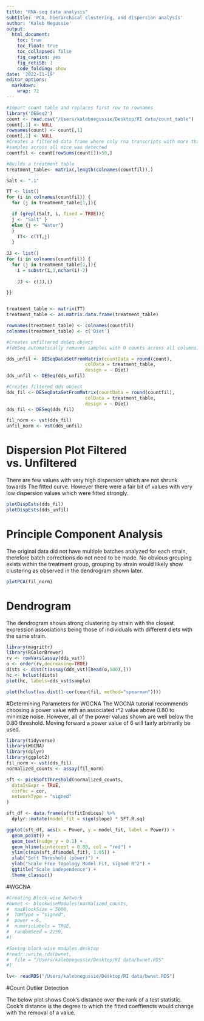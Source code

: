 ```yaml
---
title: "RNA-seq data analysis"
subtitle: 'PCA, hierarchical clustering, and dispersion analysis'
author: 'Kaleb Negussie' 
output:
  html_document:
    toc: true
    toc_float: true
    toc_collapsed: false
    fig_caption: yes
    fig_retiSB: 1 
    code_folding: show
date: '2022-11-19'
editor_options: 
  markdown: 
    wrap: 72
---
```


```r
#Import count table and replaces first row to rownames
library('DESeq2')
count <- read.csv("/Users/kalebnegussie/Desktop/RI data/count_table")
count[,1] <- NULL
rownames(count) <- count[,1]
count[,1] <- NULL
#Creates a filtered data frame where only rna transcripts with more than 50 
#samples across all mice was detected
countfil <- count[rowSums(count[])>50,]
```

```r
#Builds a treatment table
treatment_table<- matrix(,length(colnames(countfil)),)

Salt <- ".1"

TT <- list()
for (i in colnames(countfil)) {
  for (j in treatment_table[1,]){

  if (grepl(Salt, i, fixed = TRUE)){
  j <- "Salt" }
  else {j <- "Water"}
  }
    TT<- c(TT,j)
  }
  
JJ <- list()
for (i in colnames(countfil)) {
  for (j in treatment_table[1,]){
    i = substr(i,1,nchar(i)-2)
    
    JJ <- c(JJ,i)

}}


treatment_table <- matrix(TT)
treatment_table <- as.matrix.data.frame(treatment_table)

rownames(treatment_table) <- colnames(countfil)
colnames(treatment_table) <- c('Diet')
```

```r
#Creates unfiltered deSeq object 
#(deSeq automatically removes samples with 0 counts across all columns)

dds_unfil <- DESeqDataSetFromMatrix(countData = round(count),
                             colData = treatment_table,
                             design = ~ Diet)
dds_unfil <- DESeq(dds_unfil)

#Creates filtered dds object
dds_fil <- DESeqDataSetFromMatrix(countData = round(countfil),
                             colData = treatment_table,
                             design = ~ Diet)
dds_fil <- DESeq(dds_fil)

fil_norm <- vst(dds_fil)
unfil_norm <- vst(dds_unfil)
```

# Dispersion Plot Filtered vs. Unfiltered 

There are few values with very high dispersion which are not shrunk
towards The fitted curve. However there were a fair bit of values with
very low dispersion values which were fitted strongly.

```r
plotDispEsts(dds_fil)
plotDispEsts(dds_unfil)
```

# Principle Component Analysis

The original data did not have multiple batches analyzed for each
strain, therefore batch corrections do not need to be made. No obvious
grouping exists within the treatment group, grouping by strain would
likely show clustering as observed in the dendrogram shown later.

```r
plotPCA(fil_norm)
```

# Dendrogram

The dendrogram shows strong clustering by strain with the closest
expression assosiations being those of individuals with different diets
with the same strain.

```r
library(magrittr)
library(RColorBrewer)
rv <- rowVars(assay(dds_vst))
o <- order(rv,decreasing=TRUE)
dists <- dist(t(assay(dds_vst)[head(o,500),]))
hc <- hclust(dists)
plot(hc, labels=dds_vst$sample)

plot(hclust(as.dist(1-cor(countfil, method="spearman"))))

```

#Determining Parameters for WGCNA 
The WGCNA tutorial recommends choosing a power value with an associated r^2 
value above 0.80 to minimize noise. However, all of the power values shown are 
well below the 0.80 threshold. Moving forward a power value of 6 will fairly 
arbitrarily be used.  
```r
library(tidyverse)
library(WGCNA)
library(dplyr)
library(ggplot2)
fil_norm <- vst(dds_fil)
normalized_counts <- assay(fil_norm)

sft <- pickSoftThreshold(normalized_counts,
  dataIsExpr = TRUE,
  corFnc = cor,
  networkType = "signed"
)

sft_df <- data.frame(sft$fitIndices) %>%
  dplyr::mutate(model_fit = sign(slope) * SFT.R.sq)

ggplot(sft_df, aes(x = Power, y = model_fit, label = Power)) +
  geom_point() +
  geom_text(nudge_y = 0.1) +
  geom_hline(yintercept = 0.80, col = "red") +
  ylim(c(min(sft_df$model_fit), 1.05)) +
  xlab("Soft Threshold (power)") +
  ylab("Scale Free Topology Model Fit, signed R^2") +
  ggtitle("Scale independence") +
  theme_classic()

```
#WGCNA 

```r
#Creating Block-wise Network 
#bwnet <- blockwiseModules(normalized_counts,
#  maxBlockSize = 5000, 
#  TOMType = "signed", 
#  power = 6, 
#  numericLabels = TRUE, 
#  randomSeed = 2259,
#)

#Saving block-wise modules desktop
#readr::write_rds(bwnet,
#  file = "/Users/kalebnegussie/Desktop/RI data/bwnet.RDS"
#)

lv<- readRDS("/Users/kalebnegussie/Desktop/RI data/bwnet.RDS")
```

#Count Outlier Detection


The below plot shows Cook's distance over the rank of a test statistic.
Cook's distance is the degree to which the fitted coeffiencts would
change with the removal of a value.
 
